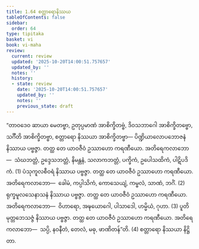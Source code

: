 ```yaml
---
title: 1.64 စတ္တာရောနိဿယ
tableOfContents: false
sidebar:
  order: 64
type: tipitaka
basket: vi
book: vi-maha
review:
  current: review
  updated: '2025-10-20T14:00:51.757657'
  updated_by: ''
  notes: ''
  history:
  - state: review
    date: '2025-10-20T14:00:51.757657'
    updated_by: ''
    notes: ''
    previous_state: draft
---
```



<DynamicBreadcrumb />


<ReviewStatus review={frontmatter.review} showDetails={true} />

<HypothesisAnnotation frontmatter={frontmatter} />

<Division number="128" book="vi-maha" e="ch" v="3" p="133">

<Paragraph number="533" book="vi-maha">
“တာဝဒေဝ ဆာယာ မေတဗ္ဗာ, ဥတုပ္ပမာဏံ အာစိက္ခိတဗ္ဗံ, ဒိဝသဘာဂေါ အာစိက္ခိတဗ္ဗော, သင်္ဂီတိ အာစိက္ခိတဗ္ဗာ, စတ္တာရော နိဿယာ အာစိက္ခိတဗ္ဗာ—
</Paragraph>

<Paragraph number="534" book="vi-maha">
ပိဏ္ဍိယာလောပဘောဇနံ နိဿာယ ပဗ္ဗဇ္ဇာ. တတ္ထ တေ ယာဝဇီဝံ ဥဿာဟော ကရဏီယော. အတိရေကလာဘော—  သံဃဘတ္တံ, ဥဒ္ဒေသဘတ္တံ, နိမန္တနံ, သလာကဘတ္တံ, ပက္ခိကံ, ဥပေါသထိကံ, ပါဋိပဒိကံ. (1)
</Paragraph>

<Paragraph number="535" book="vi-maha">
ပံသုကူလစီဝရံ နိဿာယ ပဗ္ဗဇ္ဇာ. တတ္ထ တေ ယာဝဇီဝံ ဥဿာဟော ကရဏီယော. အတိရေကလာဘော—  ခေါမံ, ကပ္ပါသိကံ, ကောသေယျံ, ကမ္ဗလံ, သာဏံ, ဘင်္ဂံ. (2)
</Paragraph>

<Paragraph number="536" book="vi-maha">
ရုက္ခမူလသေနာသနံ နိဿာယ ပဗ္ဗဇ္ဇာ. တတ္ထ တေ ယာဝဇီဝံ ဥဿာဟော ကရဏီယော. အတိရေကလာဘော—  ဝိဟာရော, အဍ္ဎယောဂေါ, ပါသာဒေါ, ဟမ္မိယံ, ဂုဟာ. (3)
</Paragraph>

<Paragraph number="537" book="vi-maha">
ပူတိမုတ္တဘေသဇ္ဇံ နိဿာယ ပဗ္ဗဇ္ဇာ. တတ္ထ တေ ယာဝဇီဝံ ဥဿာဟော ကရဏီယော. အတိရေကလာဘော—  သပ္ပိ, နဝနီတံ, တေလံ, မဓု, ဖာဏိတန်”တိ. (4)

</Paragraph>
</Division>

<Paragraph number="538" type="center" book="vi-maha">
စတ္တာရော နိဿယာ နိဋ္ဌိတာ.
</Paragraph>